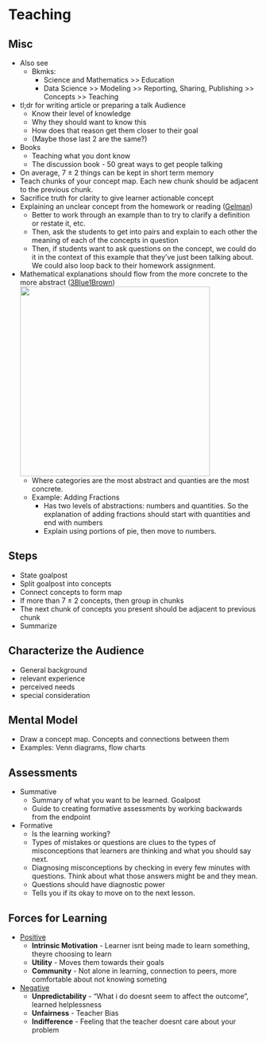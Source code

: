 # Teaching {#sec-teach .unnumbered}

## Misc {#sec-teach-misc .unnumbered}

-   Also see
    -   Bkmks:
        -   Science and Mathematics \>\> Education
        -   Data Science \>\> Modeling \>\> Reporting, Sharing, Publishing \>\> Concepts \>\> Teaching
-   tl;dr for writing article or preparing a talk Audience
    -   Know their level of knowledge
    -   Why they should want to know this
    -   How does that reason get them closer to their goal
    -   (Maybe those last 2 are the same?)
-   Books
    -   Teaching what you dont know
    -   The discussion book - 50 great ways to get people talking
-   On average, 7 $\pm$ 2 things can be kept in short term memory
-   Teach chunks of your concept map. Each new chunk should be adjacent to the previous chunk.
-   Sacrifice truth for clarity to give learner actionable concept
-   Explaining an unclear concept from the homework or reading ([Gelman](https://statmodeling.stat.columbia.edu/2023/09/26/how-to-teach-certain-tricky-things-such-as-the-difference-between-standard-deviation-and-standard-error/))
    -   Better to work through an example than to try to clarify a definition or restate it, etc.
    -   Then, ask the students to get into pairs and explain to each other the meaning of each of the concepts in question
    -   Then, if students want to ask questions on the concept, we could do it in the context of this example that they've just been talking about. We could also loop back to their homework assignment.
-   Mathematical explanations should flow from the more concrete to the more abstract ([3Blue1Brown](https://www.youtube.com/watch?v=ojjzXyQCzso&t=500s))\
    ![](_resources/Teaching.resources/blues-abstraction-1.png){.lightbox width="382"}
    -   Where categories are the most abstract and quanties are the most concrete.
    -   [Example]{.ribbon-highlight}: Adding Fractions
        -   Has two levels of abstractions: numbers and quantities. So the explanation of adding fractions should start with quantities and end with numbers
        -   Explain using portions of pie, then move to numbers.

## Steps {#sec-teach-steps .unnumbered}

-   State goalpost
-   Split goalpost into concepts
-   Connect concepts to form map
-   If more than 7 $\pm$ 2 concepts, then group in chunks
-   The next chunk of concepts you present should be adjacent to previous chunk
-   Summarize

## Characterize the Audience {#sec-teach-chtaud .unnumbered}

-   General background
-   relevant experience
-   perceived needs
-   special consideration

## Mental Model {#sec-teach-mentmod .unnumbered}

-   Draw a concept map. Concepts and connections between them
-   Examples: Venn diagrams, flow charts

## Assessments {#sec-teach-ass .unnumbered}

-   Summative
    -   Summary of what you want to be learned. Goalpost
    -   Guide to creating formative assessments by working backwards from the endpoint
-   Formative
    -   Is the learning working? 
    -   Types of mistakes or questions are clues to the types of misconceptions that learners are thinking and what you should say next.
    -   Diagnosing misconceptions by checking in every few minutes with questions. Think about what those answers might be and they mean.
    -   Questions should have diagnostic power
    -   Tells you if its okay to move on to the next lesson.

## Forces for Learning {#sec-teach-forces .unnumbered}

-   [Positive]{.underline}
    -   **Intrinsic Motivation** - Learner isnt being made to learn something, theyre choosing to learn
    -   **Utility** - Moves them towards their goals
    -   **Community** - Not alone in learning, connection to peers, more comfortable about not knowing someting
-   [Negative]{.underline}
    -   **Unpredictability** - "What i do doesnt seem to affect the outcome", learned helplessness
    -   **Unfairness** - Teacher Bias
    -   **Indifference** - Feeling that the teacher doesnt care about your problem
